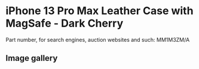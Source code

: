 
# iPhone 13 Pro Max Leather Case with MagSafe - Dark Cherry

Part number, for search engines, auction websites and such: MM1M3ZM/A

## Image gallery

<div style={{ width: "768px" }}>
  <GalleryComponent
    images={[
      {
        original: "/everysource/MM1M3.webp",
        thumbnail: "/everypreview/MM1M3.webp",
      },
      {
        original: "/everysource/MM1M3_AV1.webp",
        thumbnail: "/everypreview/MM1M3_AV1.webp",
      },
      {
        original: "/everysource/MM1M3_AV2.webp",
        thumbnail: "/everypreview/MM1M3_AV2.webp",
      },
      {
        original: "/everysource/MM1M3_AV3.webp",
        thumbnail: "/everypreview/MM1M3_AV3.webp",
      },
      {
        original: "/everysource/MM1M3_AV4.webp",
        thumbnail: "/everypreview/MM1M3_AV4.webp",
      }
    ]}
  />
</div>